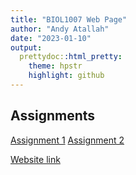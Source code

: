 ```yaml
---
title: "BIOL1007 Web Page"
author: "Andy Atallah"
date: "2023-01-10"
output:
  prettydoc::html_pretty:
    theme: hpstr
    highlight: github
---
```


## Assignments

[Assignment 1](Assignment1.html)
[Assignment 2](Assignment2.html)

[Website link](https://amazon.com)




